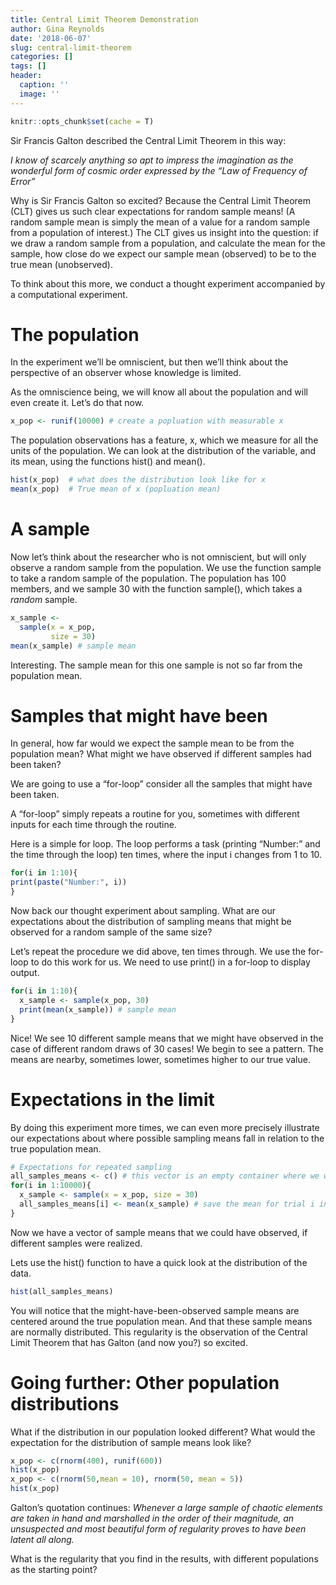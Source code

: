 ```yaml
---
title: Central Limit Theorem Demonstration
author: Gina Reynolds
date: '2018-06-07'
slug: central-limit-theorem
categories: []
tags: []
header:
  caption: ''
  image: ''
---
```



```r
knitr::opts_chunk$set(cache = T)
```

Sir Francis Galton described the Central Limit Theorem in this way:

*I know of scarcely anything so apt to impress the imagination as the wonderful form of cosmic order expressed by the "Law of Frequency of Error"*

Why is Sir Francis Galton so excited?  Because the Central Limit Theorem (CLT) gives us such clear expectations for random sample means!  (A random sample mean is simply the mean of a value for a random sample from a population of interest.) The CLT gives us insight into the question: if we draw a random sample from a population, and calculate the mean for the sample, how close do we expect our sample mean (observed) to be to the true mean (unobserved).

To think about this more, we conduct a thought experiment accompanied by a computational experiment. 

# The population

In the experiment we'll be omniscient, but then we'll think about the perspective of an observer whose knowledge is limited.

As the omniscience being, we will know all about the population and will even create it.  Let's do that now.   

```r
x_pop <- runif(10000) # create a popluation with measurable x
```

The population observations has a feature, x, which we measure for all the units of the population. We can look at the distribution of the variable, and its mean, using the functions hist() and mean().

```r
hist(x_pop)  # what does the distribution look like for x
mean(x_pop)  # True mean of x (popluation mean)
```

# A sample

Now let's think about the researcher who is not omniscient, but will only observe a random sample from the population.  We use the function sample to take a random sample of the population.  The population has 100 members, and we sample 30 with the function sample(), which takes a *random* sample.  

```r
x_sample <- 
  sample(x = x_pop,
         size = 30)
mean(x_sample) # sample mean
```
Interesting.  The sample mean for this one sample is not so far from the population mean.  

# Samples that might have been 

In general, how far would we expect the sample mean to be from the population mean?  What might we have observed if different samples had been taken?

We are going to use a "for-loop" consider all the samples that might have been taken.

A "for-loop" simply repeats a routine for you, sometimes with different inputs for each time through the routine.  

Here is a simple for loop.  The loop performs a task (printing "Number:" and the time through the loop) ten times, where the input i changes from 1 to 10. 

```r
for(i in 1:10){
print(paste("Number:", i))
}
```

Now back our thought experiment about sampling.  What are our expectations about the distribution of sampling means that might be observed for a random sample of the same size? 

Let's repeat the procedure we did above, ten times through.  We use the for-loop to do this work for us. We need to use print() in a for-loop to display output.  

```r
for(i in 1:10){
  x_sample <- sample(x_pop, 30)
  print(mean(x_sample)) # sample mean  
}
```
Nice!  We see 10 different sample means that we might have observed in the case of different random draws of 30 cases! We begin to see a pattern.  The means are nearby, sometimes lower, sometimes higher to our true value.

# Expectations in the limit

By doing this experiment more times, we can even more precisely illustrate our expectations about where possible sampling means fall in relation to the true population mean.  

```r
# Expectations for repeated sampling
all_samples_means <- c() # this vector is an empty container where we will save means
for(i in 1:10000){
  x_sample <- sample(x = x_pop, size = 30)
  all_samples_means[i] <- mean(x_sample) # save the mean for trial i in position i in vector 
}
```

Now we have a vector of sample means that we could have observed, if different samples were realized.  

Lets use the hist() function to have a quick look at the distribution of the data.

```r
hist(all_samples_means)
```

You will notice that the might-have-been-observed sample means are centered around the true population mean.  And that these sample means are normally distributed.  This regularity is the observation of the Central Limit Theorem that has Galton (and now you?) so excited.

# Going further:  Other population distributions

What if the distribution in our population looked different?  What would the expectation for the distribution of sample means look like?

```r
x_pop <- c(rnorm(400), runif(600))
hist(x_pop)
x_pop <- c(rnorm(50,mean = 10), rnorm(50, mean = 5)) 
hist(x_pop)
```

Galton's quotation continues:  *Whenever a large sample of chaotic elements are taken in hand and marshalled in the order of their magnitude, an unsuspected and most beautiful form of regularity proves to have been latent all along.*

What is the regularity that you find in the results, with different populations as the starting point? 
